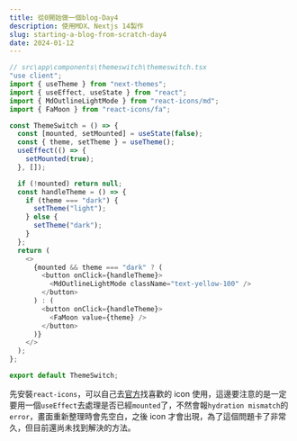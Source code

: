 ```yaml
---
title: 從0開始做一個blog-Day4
description: 使用MDX、Nextjs 14製作
slug: starting-a-blog-from-scratch-day4
date: 2024-01-12
---
```


```typescript
// src\app\components\themeswitch\themeswitch.tsx
"use client";
import { useTheme } from "next-themes";
import { useEffect, useState } from "react";
import { MdOutlineLightMode } from "react-icons/md";
import { FaMoon } from "react-icons/fa";

const ThemeSwitch = () => {
  const [mounted, setMounted] = useState(false);
  const { theme, setTheme } = useTheme();
  useEffect(() => {
    setMounted(true);
  }, []);

  if (!mounted) return null;
  const handleTheme = () => {
    if (theme === "dark") {
      setTheme("light");
    } else {
      setTheme("dark");
    }
  };
  return (
    <>
      {mounted && theme === "dark" ? (
        <button onClick={handleTheme}>
          <MdOutlineLightMode className="text-yellow-100" />
        </button>
      ) : (
        <button onClick={handleTheme}>
          <FaMoon value={theme} />
        </button>
      )}
    </>
  );
};

export default ThemeSwitch;
```

先安裝`react-icons`，可以自己去[官方](https://react-icons.github.io/react-icons/)找喜歡的 icon 使用，這邊要注意的是一定要用一個`useEffect`去處理是否已經`mounted`了，不然會報`hydration mismatch`的`error`，畫面重新整理時會先空白，之後 icon 才會出現，為了這個問題卡了非常久，但目前還尚未找到解決的方法。
